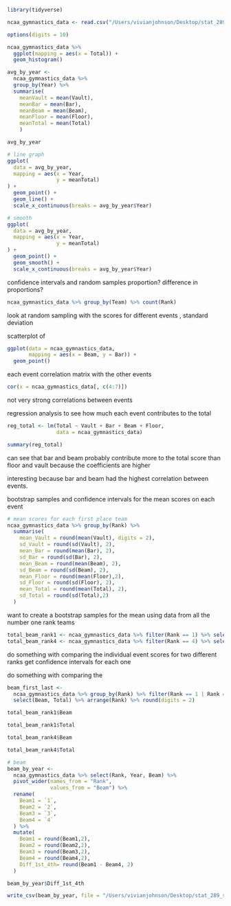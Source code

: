 
```r
library(tidyverse)
```

```r
ncaa_gymnastics_data <- read.csv("/Users/vivianjohnson/Desktop/stat_289_score_new/vgjohn/gymnastics_module/Exploration/ncaa_gymnastics.csv")

options(digits = 10)
```


```r
ncaa_gymnastics_data %>%
  ggplot(mapping = aes(x = Total)) +
  geom_histogram()
```

```r
avg_by_year <- 
  ncaa_gymnastics_data %>%
  group_by(Year) %>%
  summarise(
    meanVault = mean(Vault),
    meanBar = mean(Bar),
    meanBeam = mean(Beam),
    meanFloor = mean(Floor),
    meanTotal = mean(Total)
    )

avg_by_year
```

```r
# line graph 
ggplot(
  data = avg_by_year,
  mapping = aes(x = Year,
                y = meanTotal)
) +
  geom_point() +
  geom_line() +
  scale_x_continuous(breaks = avg_by_year$Year)

# smooth 
ggplot(
  data = avg_by_year,
  mapping = aes(x = Year,
                y = meanTotal)
) +
  geom_point() +
  geom_smooth() +
  scale_x_continuous(breaks = avg_by_year$Year)
```

confidence intervals and random samples 
proportion? difference in proportions? 

```r
ncaa_gymnastics_data %>% group_by(Team) %>% count(Rank)

```

look at random sampling with the scores for different events , standard deviation 

scatterplot of 
```r
ggplot(data = ncaa_gymnastics_data,
       mapping = aes(x = Beam, y = Bar)) +
  geom_point()
```

each event correlation matrix with the other events 
```r
cor(x = ncaa_gymnastics_data[, c(4:7)])
```

not very strong correlations between events

regression analysis to see how much each event contributes to the total 
```r
reg_total <- lm(Total ~ Vault + Bar + Beam + Floor,
                data = ncaa_gymnastics_data)

summary(reg_total)
```

can see that bar and beam probably contribute more to the total score than floor and vault because the coefficients are higher

interesting because bar and beam had the highest correlation between events. 

bootstrap samples and confidence intervals for the mean scores on each event 

```r
# mean scores for each first place team 
ncaa_gymnastics_data %>% group_by(Rank) %>%
  summarise(
    mean_Vault = round(mean(Vault), digits = 2),
    sd_Vault = round(sd(Vault), 2),
    mean_Bar = round(mean(Bar), 2),
    sd_Bar = round(sd(Bar), 2),
    mean_Beam = round(mean(Beam), 2),
    sd_Beam = round(sd(Beam), 2),
    mean_Floor = round(mean(Floor),2),
    sd_Floor = round(sd(Floor), 2),
    mean_Total = round(mean(Total), 2),
    sd_Total = round(sd(Total),2)
  )
```

want to create a bootstrap samples for the mean using data from all the number one rank teams 
```r
total_beam_rank1 <- ncaa_gymnastics_data %>% filter(Rank == 1) %>% select(Rank, Beam, Total) %>% round(digits = 2)
total_beam_rank4 <- ncaa_gymnastics_data %>% filter(Rank == 4) %>% select(Rank, Beam, Total) %>% round(digits = 2)

```

do something with comparing the individual event scores for two different ranks 
get confidence intervals for each one 

do something with comparing the 

```r
beam_first_last <- 
  ncaa_gymnastics_data %>% group_by(Rank) %>% filter(Rank == 1 | Rank == 4) %>%
  select(Beam, Total) %>% arrange(Rank) %>% round(digits = 2)
```

```r
total_beam_rank1$Beam
```

```r
total_beam_rank1$Total
```

```r
total_beam_rank4$Beam
```

```r
total_beam_rank4$Total
```

```r
# beam 
beam_by_year <-
  ncaa_gymnastics_data %>% select(Rank, Year, Beam) %>%
  pivot_wider(names_from = "Rank",
              values_from = "Beam") %>%
  rename(
    Beam1 = `1`,
    Beam2 = `2`,
    Beam3 = `3`,
    Beam4 = `4`
  ) %>%
  mutate(
    Beam1 = round(Beam1,2),
    Beam2 = round(Beam2,2),
    Beam3 = round(Beam3,2),
    Beam4 = round(Beam4,2),
    Diff_1st_4th= round(Beam1 - Beam4, 2)
  )
```

```r
beam_by_year$Diff_1st_4th
```

```r
write_csv(beam_by_year, file = "/Users/vivianjohnson/Desktop/stat_289_score_new/vgjohn/gymnastics_module/Exploration/beam_by_year.csv")
```

